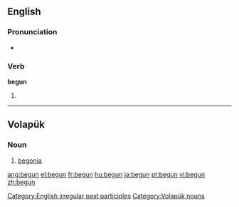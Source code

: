 ==English==

===Pronunciation===
*{{audio|en-us-begun.ogg|Audio (US)}}

===Verb===
'''begun'''
# {{past participle of|''[[begin]]''}}

<!-- these belong on the page for "begin"
*[[Dutch]]: [[begonnen]]
*[[Swedish]]: [[börjat]]-->

[[Category:English irregular past participles]]

----

==Volapük==

===Noun=== 
# [[begonia]]

[[Category:Volapük nouns]]

[[ang:begun]]
[[el:begun]]
[[fr:begun]]
[[hu:begun]]
[[ja:begun]]
[[pt:begun]]
[[vi:begun]]
[[zh:begun]]